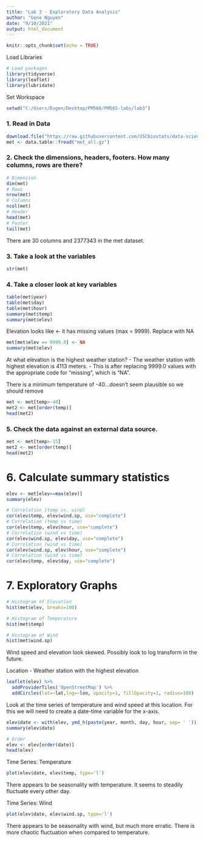 ```yaml
---
title: "Lab 3 - Exploratory Data Analysis"
author: "Gene Nguyen"
date: "9/10/2021"
output: html_document
---
```


```r
knitr::opts_chunk$set(echo = TRUE)
```

Load Libraries
```r
# Load packages
library(tidyverse)
library(leaflet)
library(lubridate)
```

Set Workspace
```r
setwd("C:/Users/Eugen/Desktop/PM566/PM565-labs/lab3")
```

### 1. Read in Data
```r
download.file("https://raw.githubusercontent.com/USCbiostats/data-science-data/master/02_met/met_all.gz", "met_all.gz", method="libcurl", timeout = 60)
met <- data.table::fread("met_all.gz")
```

### 2. Check the dimensions, headers, footers. How many columns, rows are there?
```r
# Dimension
dim(met)
# Rows
nrow(met)
# Columns
ncol(met)
# Header
head(met)
# Footer
tail(met)
```

There are 30 columns and 2377343 in the met dataset.

### 3. Take a look at the variables
```r
str(met)
```


### 4. Take a closer look at key variables
```r
table(met$year)
table(met$day)
table(met$hour)
summary(met$temp)
summary(met$elev)
```

Elevation looks like <- it has missing values (max = 9999). Replace with NA
```r
met[met$elev == 9999.0] <- NA
summary(met$elev)
```

At what elevation is the highest weather station?
- The weather station with highest elevation is 4113 meters.
- This is after replacing 9999.0 values with the appropriate code for “missing”, which is “NA”.

There is a minimum temperature of -40...doesn't seem plausible so we should remove
```r
met <- met[temp>-40]
met2 <- met[order(temp)]
head(met2)
```

### 5. Check the data against an external data source.
```r
met <- met[temp>-15]
met2 <- met[order(temp)]
head(met2)
```

# 6. Calculate summary statistics
```r
elev <- met[elev==max(elev)]
summary(elev)

# Correlation (temp vs. wind)
cor(elev$temp, elev$wind.sp, use="complete")
# Correlation (temp vs time)
cor(elev$temp, elev$hour, use="complete")
# Correlation (wind vs time)
cor(elev$wind.sp, elev$day, use="complete")
# Correlation (wind vs time)
cor(elev$wind.sp, elev$hour, use="complete")
# Correlation (wind vs time)
cor(elev$temp, elev$day, use="complete")
```

# 7. Exploratory Graphs
```r
# Histogram of Elevation
hist(met$elev, breaks=100)

# Histogram of Temperature
hist(met$temp)

# Histogram of Wind
hist(met$wind.sp)
```

Wind speed and elevation look skewed. Possibly look to log transform in the future.

Location - Weather station with the highest elevation
```r
leaflet(elev) %>%
  addProviderTiles('OpenStreetMap') %>%
  addCircles(lat=~lat,lng=~lon, opacity=1, fillOpacity=1, radius=100)
```

Look at the time series of temperature and wind speed at this location.
For this we will need to create a date-time variable for the x-axis.
```r
elev$date <- with(elev, ymd_h(paste(year, month, day, hour, sep= ' ')))
summary(elev$date)

# Order
elev <- elev[order(date)]
head(elev)
```

Time Series: Temperature
```r
plot(elev$date, elev$temp, type='l')
```

There appears to be seasonality with temperature. It seems to steadily fluctuate every other day.

Time Series: Wind
```r
plot(elev$date, elev$wind.sp, type='l')
```

There appears to be seasonality with wind, but much more erratic. There is more chaotic fluctuation when compared to temperature.
